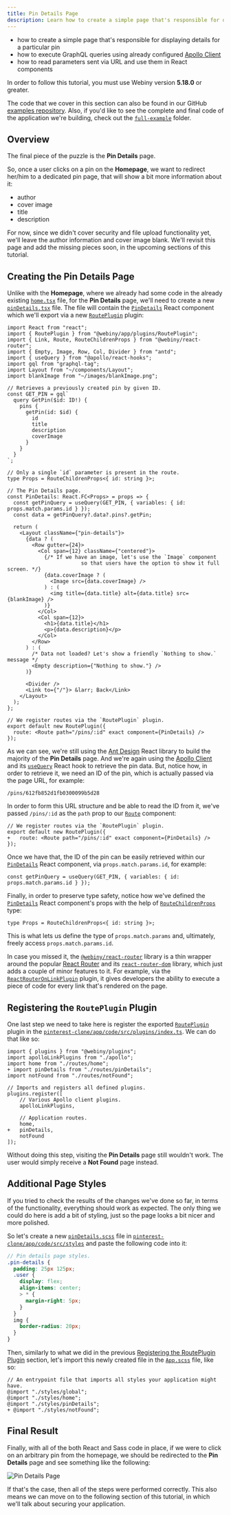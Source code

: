 ```yaml
---
title: Pin Details Page
description: Learn how to create a simple page that's responsible for displaying details for a particular pin.
---
```



<Alert type="success" title="WHAT YOU’LL LEARN">

- how to create a simple page that's responsible for displaying details for a particular pin
- how to execute GraphQL queries using already configured [Apollo Client](https://www.apollographql.com/docs/react/v2)
- how to read parameters sent via URL and use them in React components

</Alert>

<Alert type="info" title="Can I use this?">

In order to follow this tutorial, you must use Webiny version **5.18.0** or greater.

</Alert>

<Alert type="info">

The code that we cover in this section can also be found in our GitHub [examples repository](https://github.com/webiny/webiny-examples/tree/master/create-custom-application/04-react-application/05-pin-details-page). Also, if you'd like to see the complete and final code of the application we're building, check out the [`full-example`](https://github.com/webiny/webiny-examples/tree/master/create-custom-application/full-example) folder.

</Alert>

## Overview

The final piece of the puzzle is the **Pin Details** page.

So, once a user clicks on a pin on the **Homepage**, we want to redirect her/him to a dedicated pin page, that will show a bit more information about it:

- author
- cover image
- title
- description

For now, since we didn't cover security and file upload functionality yet, we'll leave the author information and cover image blank. We'll revisit this page and add the missing pieces soon, in the upcoming sections of this tutorial.

## Creating the Pin Details Page

Unlike with the **Homepage**, where we already had some code in the already existing [`home.tsx`](https://github.com/webiny/webiny-examples/blob/master/create-custom-application/04-react-application/05-pin-details-page/pinterest-clone/app/code/src/plugins/routes/home.tsx) file, for the **Pin Details** page, we'll need to create a new [`pinDetails.tsx`](https://github.com/webiny/webiny-examples/blob/master/create-custom-application/04-react-application/05-pin-details-page/pinterest-clone/app/code/src/plugins/routes/pinDetails.tsx) file. The file will contain the [`PinDetails`](https://github.com/webiny/webiny-examples/blob/master/create-custom-application/04-react-application/05-pin-details-page/pinterest-clone/app/code/src/plugins/routes/pinDetails.tsx#L28) React component which we'll export via a new [`RoutePlugin`](https://github.com/webiny/webiny-js/blob/v5.18.0/packages/app/src/plugins/RoutePlugin.tsx#L8) plugin:

```tsx pinterest-clone/app/code/src/plugins/routes/pinDetails.tsx
import React from "react";
import { RoutePlugin } from "@webiny/app/plugins/RoutePlugin";
import { Link, Route, RouteChildrenProps } from "@webiny/react-router";
import { Empty, Image, Row, Col, Divider } from "antd";
import { useQuery } from "@apollo/react-hooks";
import gql from "graphql-tag";
import Layout from "~/components/Layout";
import blankImage from "~/images/blankImage.png";

// Retrieves a previously created pin by given ID.
const GET_PIN = gql`
  query GetPin($id: ID!) {
    pins {
      getPin(id: $id) {
        id
        title
        description
        coverImage
      }
    }
  }
`;

// Only a single `id` parameter is present in the route.
type Props = RouteChildrenProps<{ id: string }>;

// The Pin Details page.
const PinDetails: React.FC<Props> = props => {
  const getPinQuery = useQuery(GET_PIN, { variables: { id: props.match.params.id } });
  const data = getPinQuery?.data?.pins?.getPin;

  return (
    <Layout className={"pin-details"}>
      {data ? (
        <Row gutter={24}>
          <Col span={12} className={"centered"}>
            {/* If we have an image, let's use the `Image` component
                        so that users have the option to show it full screen. */}
            {data.coverImage ? (
              <Image src={data.coverImage} />
            ) : (
              <img title={data.title} alt={data.title} src={blankImage} />
            )}
          </Col>
          <Col span={12}>
            <h1>{data.title}</h1>
            <p>{data.description}</p>
          </Col>
        </Row>
      ) : (
        /* Data not loaded? Let's show a friendly `Nothing to show.` message */
        <Empty description={"Nothing to show."} />
      )}

      <Divider />
      <Link to={"/"}> &larr; Back</Link>
    </Layout>
  );
};

// We register routes via the `RoutePlugin` plugin.
export default new RoutePlugin({
  route: <Route path="/pins/:id" exact component={PinDetails} />
});
```

As we can see, we're still using the [Ant Design](https://ant.design/docs/react/introduce) React library to build the majority of the **Pin Details** page. And we're again using the [Apollo Client](https://www.apollographql.com/docs/react/v2/) and its [`useQuery`](https://www.apollographql.com/docs/react/v2/data/queries/#executing-a-query) React hook to retrieve the pin data. But, notice how, in order to retrieve it, we need an ID of the pin, which is actually passed via the page URL, for example:

```
/pins/612fb852d1fb0300099b5d28
```

In order to form this URL structure and be able to read the ID from it, we've passed `/pins/:id` as the `path` prop to our [`Route`](https://github.com/DefinitelyTyped/DefinitelyTyped/blob/master/types/react-router/index.d.ts#L99) component:

```diff-js pinterest-clone/app/code/src/plugins/routes/pinDetails.tsx
// We register routes via the `RoutePlugin` plugin.
export default new RoutePlugin({
+   route: <Route path="/pins/:id" exact component={PinDetails} />
});
```

Once we have that, the ID of the pin can be easily retrieved within our [`PinDetails`](https://github.com/webiny/webiny-examples/blob/master/create-custom-application/04-react-application/05-pin-details-page/pinterest-clone/app/code/src/plugins/routes/pinDetails.tsx#L28) React component, via `props.match.params.id`, for example:

```tsx pinterest-clone/app/code/src/plugins/routes/pinDetails.tsx
const getPinQuery = useQuery(GET_PIN, { variables: { id: props.match.params.id } });
```

Finally, in order to preserve type safety, notice how we've defined the [`PinDetails`](https://github.com/webiny/webiny-examples/blob/master/create-custom-application/04-react-application/05-pin-details-page/pinterest-clone/app/code/src/plugins/routes/pinDetails.tsx#L28) React component's props with the help of [`RouteChildrenProps`](https://github.com/DefinitelyTyped/DefinitelyTyped/blob/master/types/react-router/index.d.ts#L80) type:

```tsx pinterest-clone/app/code/src/plugins/routes/pinDetails.tsx
type Props = RouteChildrenProps<{ id: string }>;
```

This is what lets us define the type of `props.match.params` and, ultimately, freely access `props.match.params.id`.

<Alert type="info">

In case you missed it, the [`@webiny/react-router`](https://www.npmjs.com/package/@webiny/react-router) library is a thin wrapper around the popular [React Router](https://www.npmjs.com/package/react-router) and its [`react-router-dom`](https://www.npmjs.com/package/react-router-dom) library, which just adds a couple of minor features to it. For example, via the [`ReactRouterOnLinkPlugin`](https://github.com/webiny/webiny-js/blob/next/packages/react-router/src/types.ts#L4) plugin, it gives developers the ability to execute a piece of code for every link that's rendered on the page.

</Alert>

## Registering the `RoutePlugin` Plugin

One last step we need to take here is register the exported [`RoutePlugin`](https://github.com/webiny/webiny-js/blob/v5.18.0/packages/app/src/plugins/RoutePlugin.tsx#L8) plugin in the [`pinterest-clone/app/code/src/plugins/index.ts`](https://github.com/webiny/webiny-examples/blob/master/create-custom-application/04-react-application/05-pin-details-page/pinterest-clone/app/code/src/plugins/index.ts). We can do that like so:

```diff-js pinterest-clone/app/code/src/plugins/index.ts
import { plugins } from "@webiny/plugins";
import apolloLinkPlugins from "./apollo";
import home from "./routes/home";
+ import pinDetails from "./routes/pinDetails";
import notFound from "./routes/notFound";

// Imports and registers all defined plugins.
plugins.register([
    // Various Apollo client plugins.
    apolloLinkPlugins,

    // Application routes.
    home,
+   pinDetails,
    notFound
]);
```

Without doing this step, visiting the **Pin Details** page still wouldn't work. The user would simply receive a **Not Found** page instead.

## Additional Page Styles

If you tried to check the results of the changes we've done so far, in terms of the functionality, everything should work as expected. The only thing we could do here is add a bit of styling, just so the page looks a bit nicer and more polished.

So let's create a new [`pinDetails.scss`](https://github.com/webiny/webiny-examples/blob/master/create-custom-application/04-react-application/05-pin-details-page/pinterest-clone/app/code/src/styles/pinDetails.scss) file in [`pinterest-clone/app/code/src/styles`](https://github.com/webiny/webiny-examples/blob/master/create-custom-application/04-react-application/05-pin-details-page/pinterest-clone/app/code/src/styles) and paste the following code into it:

```scss pinterest-clone/app/code/src/styles/pinDetails.scss
// Pin details page styles.
.pin-details {
  padding: 25px 125px;
  .user {
    display: flex;
    align-items: center;
    > * {
      margin-right: 5px;
    }
  }
  img {
    border-radius: 20px;
  }
}
```

Then, similarly to what we did in the previous [Registering the RoutePlugin Plugin](#registering-the-routeplugin-plugin) section, let's import this newly created file in the [`App.scss`](https://github.com/webiny/webiny-examples/blob/master/create-custom-application/04-react-application/05-pin-details-page/pinterest-clone/app/code/src/App.scss) file, like so:

```diff-scss pinterest-clone/app/code/src/App.scss
// An entrypoint file that imports all styles your application might have.
@import "./styles/global";
@import "./styles/home";
@import "./styles/pinDetails";
+ @import "./styles/notFound";
```

## Final Result

Finally, with all of the both React and Sass code in place, if we were to click on an arbitrary pin from the homepage, we should be redirected to the **Pin Details** page and see something like the following:

![Pin Details Page](./assets/pin-details-page/pin-details-page.png)

If that's the case, then all of the steps were performed correctly. This also means we can move on to the following section of this tutorial, in which we'll talk about securing your application.
